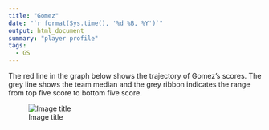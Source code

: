 ```yaml
---
title: "Gomez"
date: "`r format(Sys.time(), '%d %B, %Y')`"
output: html_document
summary: "player profile"
tags:
  - GS
---
```


The red line in the graph below shows the trajectory of Gomez's scores. The grey line shows the team median and the grey ribbon indicates the range from top five score to bottom five score.

![Image title](Gomez.jpg)
